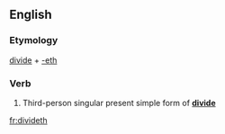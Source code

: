 ==English==

===Etymology===
[[divide]] + [[-eth]]

===Verb===
{{head|en|verb form}}

# {{label|en|archaic}} Third-person singular present simple form of '''[[divide]]'''

[[fr:divideth]]